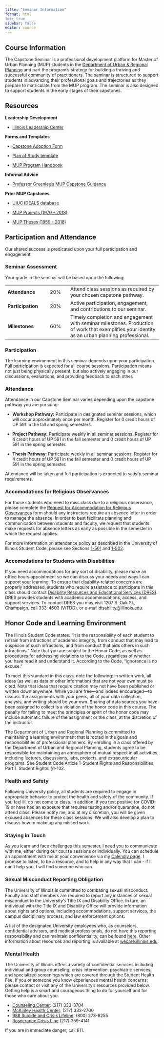 ```yaml
---
title: "Seminar Information"
format: html
toc: true
sidebar: false
editor: source
---
```


## Course Information

The Capstone Seminar is a professional development platform for Master of Urban Planning (MUP) students in the [Department of Urban & Regional Planning](https://urban.illinois.edu) and part the program's strategy for building a thriving and successful community of practitioners. The seminar is structured to support students in advancing their professional goals and trajectories as they prepare to matriculate from the MUP program. The seminar is also designed to support students in the early stages of their capstones.

## Resources

**Leadership Development**

-   [Illinois Leadership Center](https://leadership.illinois.edu)

**Forms and Templates**

-   [Capstone Adoption Form](files/02_CapstoneAdoption.pdf)

-   [Plan of Study template](files/MUP%20Plan%20of%20Study%20Template%2020240819.docx)

-   [MUP Program Handbook](https://web.faa.illinois.edu/app/uploads/sites/2/2024/08/MUP-Program-Handbook-2024-2025.pdf)

**Informal Advice**

-   [Professor Greenlee's MUP Capstone Guidance](https://andrew-greenlee.com/resources/mup_capstone)

**Prior MUP Capstones**

-   [UIUC IDEALS database](https://www.ideals.illinois.edu)

-   [MUP Projects (1970 - 2018)](https://www.library.illinois.edu/cpla/theses/mpurp/)

-   [MUP Theses (1959 - 2018)](https://www.library.illinois.edu/cpla/theses/mturp/)

## Participation and Attendance

Our shared success is predicated upon your full participation and engagement.

### Seminar Assessment

Your grade in the seminar will be based upon the following:

|                   |     |                                                                                                                                                |
|--------------------|----------|-------------------------------------------|
| **Attendance**    | 20% | Attend class sessions as required by your chosen capstone pathway.                                                                             |
| **Participation** | 20% | Active participation, engagement, and contributions to our seminar.                                                                            |
| **Milestones**    | 60% | Timely completion and engagement with seminar milestones. Production of work that exemplifies your identity as an urban planning professional. |

### Participation

The learning environment in this seminar depends upon your participation. Full participation is expected for all course sessions. Participation means not just being physically present, but also actively engaging in our discussions, evaluations, and providing feedback to each other.

### Attendance

Attendance in our Capstone Seminar varies depending upon the capstone pathway you are pursuing:

-   **Workshop Pathway:** Participate in designated seminar sessions, which will occur approximately once per month. Register for 0 credit hours of UP 591 in the fall and spring semesters.

-   **Project Pathway:** Participate weekly in all seminar sessions. Register for 4 credit hours of UP 591 in the fall semester and 0 credit hours of UP 591 in the spring semester.

-   **Thesis Pathway:** Participate weekly in all seminar sessions. Register for 4 credit hours of UP 591 in the fall semester and 0 credit hours of UP 591 in the spring semester.

Attendance will be taken and full participation is expected to satisfy seminar requirements.

### Accomodations for Religious Observances

For those students who need to miss class due to a religious observance, please complete the [Request for Accommodation for Religious Observances](https://odos.illinois.edu/community-of-care/resources/students/religious-observances/) form should any instructors require an absence letter in order to manage the absence. In order to best facilitate planning and communication between students and faculty, we request that students make requests for absence letters as early as possible in the semester in which the request applies.

For more information on attendance policy as described in the University of Illinois Student Code, please see Sections [1-501](https://studentcode.illinois.edu/article1/part5/1-501/) and [1-502](https://studentcode.illinois.edu/article1/part5/1-502/).

### Accomodations for Students with Disabilities

If you need accommodations for any sort of disability, please make an office hours appointment so we can discuss your needs and ways I can support your learning. To ensure that disability-related concerns are properly addressed, students who require assistance to participate in this class should contact [Disability Resources and Educational Services (DRES)](https://www.disability.illinois.edu). DRES provides students with academic accommodations, access, and support services. To contact DRES you may visit 1207 S. Oak St., Champaign, call 333-4603 (V/TDD), or e-mail [disability\@illinois.edu](mailto:%20disability@illinois.edu).

## Honor Code and Learning Environment

The Illinois Student Code states: "It is the responsibility of each student to refrain from infractions of academic integrity, from conduct that may lead to suspicion of such infractions, and from conduct that aids others in such infractions." Note that you are subject to the Honor Code, as well as procedures for addressing violations to the Code, regardless of whether you have read it and understand it. According to the Code, "ignorance is no excuse."

To meet this standard in this class, note the following: in written work, all ideas (as well as data or other information) that are not your own must be cited. Note that ideas that require citation may not have been published or written down anywhere. While you are free---and indeed encouraged---to discuss the assignments with your peers, all of your data collection, analysis, and writing should be your own. Sharing of data sources you have been assigned to collect is a violation of the honor code in this course. The penalty for failing to meet the principles or spirit of the honor code may include automatic failure of the assignment or the class, at the discretion of the instructor.

The Department of Urban and Regional Planning is committed to maintaining a learning environment that is rooted in the goals and responsibilities of professional planners. By enrolling in a class offered by the Department of Urban and Regional Planning, students agree to be responsible for maintaining an atmosphere of mutual respect in all activities, including lectures, discussions, labs, projects, and extracurricular programs. See Student Code Article 1-Student Rights and Responsibilities, Part 1. Student Rights: §1-102.

### Health and Safety

Following University policy, all students are required to engage in appropriate behavior to protect the health and safety of the community. If you feel ill, do not come to class. In addition, if you test positive for COVID-19 or have had an exposure that requires testing and/or quarantine, do not attend class. Please notify me, and at my discretion, you will be given excused absences for these class sessions. We will also develop a plan to discuss how to make up any missed work.

### Staying in Touch

As you learn and face challenges this semester, I need you to communicate with me, either during our course sessions or individually. You can schedule an appointment with me at your convenience via my [Calendly page]({{< var instructor.calendly_url >}}). I promise to listen, to be a resource, and to help in any way that I can - if I can't help you, I will find someone who can.

### Sexual Misconduct Reporting Obligation

The University of Illinois is committed to combating sexual misconduct. Faculty and staff members are required to report any instances of sexual misconduct to the University's Title IX and Disability Office. In turn, an individual with the Title IX and Disability Office will provide information about rights and options, including accommodations, support services, the campus disciplinary process, and law enforcement options.

A list of the designated University employees who, as counselors, confidential advisors, and medical professionals, do not have this reporting responsibility and can maintain confidentiality, can be found [here](wecare.illinois.edu/resources/students/#confidential). Other information about resources and reporting is available at [wecare.illinois.edu](wecare.illinois.edu).

### Mental Health

The University of Illinois offers a variety of confidential services including individual and group counseling, crisis intervention, psychiatric services, and specialized screenings which are covered through the Student Health Fee. If you or someone you know experiences mental health concerns, please contact or visit any of the University's resources provided below. Getting help is a smart and courageous thing to do for yourself and for those who care about you.

-   [Counseling Center](https://counselingcenter.illinois.edu/): (217) 333-3704
-   [McKinley Health Center](https://mckinley.illinois.edu): (217) 333-2700
-   [988 Suicide and Crisis Lifeline](https://988lifeline.org/?utm_source=google&utm_medium=web&utm_campaign=onebox): (800) 273-8255
-   [Rosecrance Crisis Line](https://rosecrance.org/central-illinois/) (217) 359-4141

If you are in immediate danger, call 911.
